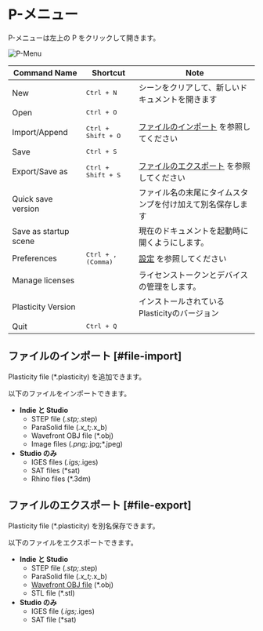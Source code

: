 # P-メニュー

P-メニューは左上の P をクリックして開きます。

![P-Menu](/img/file-menu.png)

| Command Name              | Shortcut                  | Note                                                       |
| ------------------------- | ------------------------- | ---------------------------------------------------------- |
| New                       | <kbd>Ctrl + N</kbd>         | シーンをクリアして、新しいドキュメントを開きます           |
| Open                      | <kbd>Ctrl + O</kbd>         |                                                            |
| Import/Append             | <kbd>Ctrl + Shift + O</kbd>   | [ファイルのインポート](#file-import) を参照してください    |
| Save                      | <kbd>Ctrl + S</kbd>         |                                                            |
| Export/Save as            | <kbd>Ctrl + Shift + S</kbd>   | [ファイルのエクスポート](#file-export) を参照してください   |
| Quick save version        |                           | ファイル名の末尾にタイムスタンプを付け加えて別名保存します |
| Save as startup scene     |                           | 現在のドキュメントを起動時に開くようにします。             |
| Preferences               | <kbd>Ctrl + , (Comma)</kbd> | [設定](./preferences) を参照してください                   |
| Manage licenses           |                           | ライセンストークンとデバイスの管理をします。               |
| Plasticity Version |                           | インストールされているPlasticityのバージョン               |
| Quit                      | <kbd>Ctrl + Q</kbd>         |                                                            |


## ファイルのインポート [#file-import]

Plasticity file (*.plasticity) を追加できます。


以下のファイルをインポートできます。

- **Indie と Studio** 
    - STEP file (*.stp;*.step)
    - ParaSolid file (*.x_t;*.x_b)
    - Wavefront OBJ file (*.obj)
    - Image files (*.png;*.jpg;*.jpeg)
- **Studio のみ**
    - IGES files (*.igs;*.iges) 
    - SAT files (*sat)
    - Rhino files (*.3dm) 

## ファイルのエクスポート [#file-export]

Plasticity file (*.plasticity) を別名保存できます。

以下のファイルをエクスポートできます。

- **Indie と Studio** 
    - STEP file (*.stp;*.step)
    - ParaSolid file (*.x_t;*.x_b)
    - [Wavefront OBJ file](./export-obj) (*.obj)
    - STL file (*.stl)
- **Studio のみ**
    - IGES file (*.igs;*.iges)
    - SAT file (*sat)







